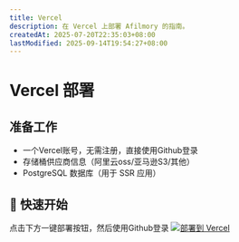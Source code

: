 ```yaml
---
title: Vercel
description: 在 Vercel 上部署 Afilmory 的指南。
createdAt: 2025-07-20T22:35:03+08:00
lastModified: 2025-09-14T19:54:27+08:00
---
```


# Vercel 部署

## 准备工作

- 一个Vercel账号，无需注册，直接使用Github登录
- 存储桶供应商信息（阿里云oss/亚马逊S3/其他）
- PostgreSQL 数据库（用于 SSR 应用）

## 🚀 快速开始

点击下方一键部署按钮，然后使用Github登录
[![部署到 Vercel](https://vercel.com/button)](https://vercel.com/new/clone?repository-url=https%3A%2F%2Fgithub.com%2Ftangmantan%2Fafilmory&env=S3_ACCESS_KEY_ID,S3_SECRET_ACCESS_KEY,PG_CONNECTION_STRING&envDescription=S3%20or%20aliyunOSS%20ACCESS_KEY%20and%20postgresql%20connect%20string&project-name=afilmory&repository-name=afilmory&demo-title=%E6%87%92%E6%B4%8B%E6%B4%8B%E5%96%9D%E5%92%96%E5%95%A1&demo-description=%E6%87%92%E6%B4%8B%E6%B4%8B%E5%96%9D%E5%92%96%E5%95%A1&demo-url=https%3A%2F%2Fpix.tanmantang.com)